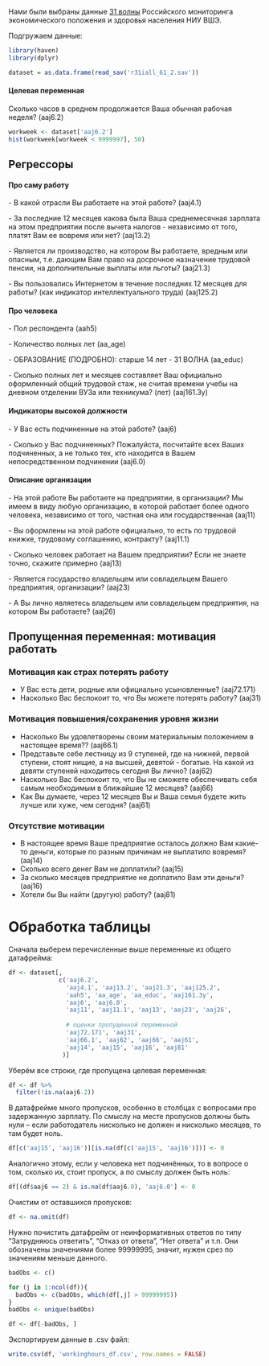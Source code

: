 Нами были выбраны данные [31 волны](https://www.hse.ru/rlms/news/856261114.html) Российского мониторинга экономического положения и здоровья населения НИУ ВШЭ.

Подгружаем данные:

```r
library(haven)
library(dplyr)

dataset = as.data.frame(read_sav('r31iall_61_2.sav'))
```

#### Целевая переменная

Сколько часов в среднем продолжается Ваша обычная рабочая неделя? (aaj6.2)

```r
workweek <- dataset['aaj6.2'] 
hist(workweek[workweek < 9999997], 50)
```

## Регрессоры

#### Про саму работу

\- В какой отрасли Вы работаете на этой работе? (aaj4.1)

\- За последние 12 месяцев какова была Ваша среднемесячная зарплата на этом предприятии после вычета налогов - независимо от того, платят Вам ее вовремя или нет? (aaj13.2)

\- Является ли производство, на котором Вы работаете, вредным или опасным, т.е. дающим Вам право на досрочное назначение трудовой пенсии, на дополнительные выплаты или льготы? (aaj21.3)

\- Вы пользовались Интернетом в течение последних 12 месяцев для работы? (как индикатор интеллектуального труда) (aaj125.2)

#### Про человека

\- Пол респондента (aah5)

\- Количество полных лет (aa_age)

\- ОБРАЗОВАНИЕ (ПОДРОБНО): старше 14 лет - 31 ВОЛНА (aa_educ)

\- Сколько полных лет и месяцев составляет Ваш официально оформленный общий трудовой стаж, не считая времени учебы на дневном отделении ВУЗа или техникума? (лет) (aaj161.3y)

#### Индикаторы высокой должности

\- У Вас есть подчиненные на этой работе? (aaj6)

\- Сколько у Вас подчиненных? Пожалуйста, посчитайте всех Ваших подчиненных, а не только тех, кто находится в Вашем непосредственном подчинении (aaj6.0)

#### Описание организации

\- На этой работе Вы работаете на предприятии, в организации? Мы имеем в виду любую организацию, в которой работает более одного человека, независимо от того, частная она или государственная (aaj11)

\- Вы оформлены на этой работе официально, то есть по трудовой книжке, трудовому соглашению, контракту? (aaj11.1)

\- Сколько человек работает на Вашем предприятии? Если не знаете точно, скажите примерно (aaj13)

\- Является государство владельцем или совладельцем Вашего предприятия, организации? (aaj23)

\- А Вы лично являетесь владельцем или совладельцем предприятия, на котором Вы работаете? (aaj26)

## Пропущенная переменная: мотивация работать

### Мотивация как страх потерять работу

-   У Вас есть дети, родные или официально усыновленные? (aaj72.171)
-   Насколько Вас беспокоит то, что Вы можете потерять работу? (aaj31)

### Мотивация повышения/сохранения уровня жизни

-   Насколько Вы удовлетворены своим материальным положением в настоящее время?? (aaj66.1)
-   Представьте себе лестницу из 9 ступеней, где на нижней, первой ступени, стоят нищие, а на высшей, девятой - богатые. На какой из девяти ступеней находитесь сегодня Вы лично? (aaj62)
-   Насколько Вас беспокоит то, что Вы не сможете обеспечивать себя самым необходимым в ближайшие 12 месяцев? (aaj66)
-   Как Вы думаете, через 12 месяцев Вы и Ваша семья будете жить лучше или хуже, чем сегодня? (aaj61)

### Отсутствие мотивации

-   В настоящее время Ваше предприятие осталось должно Вам какие-то деньги, которые по разным причинам не выплатило вовремя? (aaj14)
-   Сколько всего денег Вам не доплатили? (aaj15)
-   За сколько месяцев предприятие не доплатило Вам эти деньги? (aaj16)
-   Хотели бы Вы найти (другую) работу? (aaj81)

# Обработка таблицы

Сначала выберем перечисленные выше переменные из общего датафрейма:

```r
df <- dataset[,
              c('aaj6.2',
                'aaj4.1', 'aaj13.2', 'aaj21.3', 'aaj125.2',
                'aah5', 'aa_age', 'aa_educ', 'aaj161.3y',
                'aaj6', 'aaj6.0',
                'aaj11', 'aaj11.1', 'aaj13', 'aaj23', 'aaj26',
               
                # оценки пропущенной переменной
                'aaj72.171', 'aaj31', 
                'aaj66.1', 'aaj62', 'aaj66', 'aaj61',
                'aaj14', 'aaj15', 'aaj16', 'aaj81'
               )]
```

Уберём все строки, где пропущена целевая переменная:

```r
df <- df %>%
  filter(!is.na(aaj6.2))
```

В датафрейме много пропусков, особенно в столбцах с вопросами про задержанную зарплату. По смыслу на месте пропусков должны быть нули – если работодатель нисколько не должен и нисколько месяцев, то там будет ноль.

```r
df[c('aaj15', 'aaj16')][is.na(df[c('aaj15', 'aaj16')])] <- 0
```

Аналогично этому, если у человека нет подчинённых, то в вопросе о том, сколько их, стоит пропуск, а по смыслу должен быть ноль:

```r
df[(df$aaj6 == 2) & is.na(df$aaj6.0), 'aaj6.0'] <- 0
```

Очистим от оставшихся пропусков:

```r
df <- na.omit(df)
```

Нужно почистить датафрейм от неинформативных ответов по типу "Затрудняюсь ответить", "Отказ от ответа", "Нет ответа" и т.п. Они обозначены значениями более 99999995, значит, нужен срез по значениям меньше данного.

```r
badObs <- c()

for (j in 1:ncol(df)){
  badObs <- c(badObs, which(df[,j] > 99999995))
}
badObs <- unique(badObs)

df <- df[-badObs, ]
```

Экспортируем данные в .csv файл:

```r
write.csv(df, 'workinghours_df.csv', row.names = FALSE)
```
